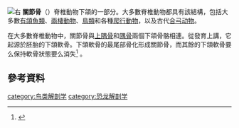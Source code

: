 [[File:Jaw_joint_-_mammal_n_non-mammal.png|右]]{{恐龍頭部骨骼}}
'''關節骨'''（{{lang-en|articular bone}}）脊椎動物下頜的一部分。大多數脊椎動物都具有該結構，包括大多數[[有颔下门|有頜魚類]]、[[两栖动物|兩棲動物]]、[[鳥類|鳥類]]和各種[[爬行动物|爬行動物]]，以及古代[[合弓纲|合弓动物]]。

在大多數脊椎動物中，關節骨與[[上隅骨|上隅骨]]和[[隅骨|隅骨]]兩個下頜骨骼相連。從發育上講，它起源於胚胎的下頜軟骨。下頜軟骨的最尾部骨化形成關節骨，而其餘的下頜軟骨要么保持軟骨狀態要么消失<ref name=":0">{{Cite book|last=Homberger, Dominique G.|title=Vertebrate dissection|url=https://archive.org/details/vertebratedissec0000homb|date=2004|publisher=Thomson Brooks/Cole|others=Walker, Warren F. (Warren Franklin), Walker, Warren F. (Warren Franklin).|isbn=0-03-022522-1|edition=9th|location=Belmont, CA|oclc=53074665}}</ref> 。


== 參考資料 ==
{{Reflist|2}}

{{anatomy-stub}}

[[category:鸟类解剖学|category:鸟类解剖学]]
[[category:恐龙解剖学|category:恐龙解剖学]]